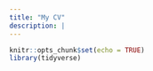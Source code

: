 ```yaml
---
title: "My CV"
description: |
---
```


```r
knitr::opts_chunk$set(echo = TRUE)
library(tidyverse)
```

```r

```



